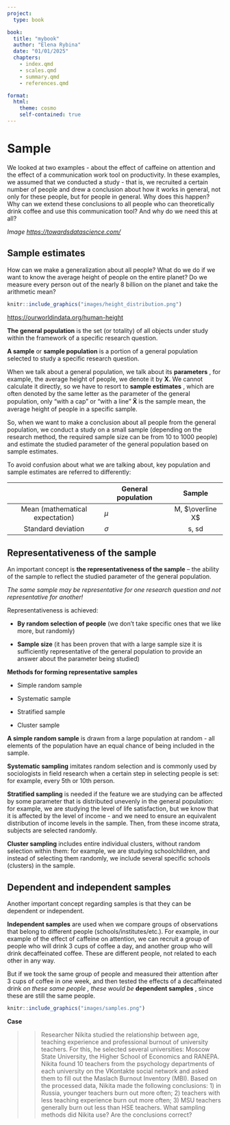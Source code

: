```yaml
---
project:
  type: book

book:
  title: "mybook"
  author: "Elena Rybina"
  date: "01/01/2025"
  chapters:
    - index.qmd
    - scales.qmd
    - summary.qmd
    - references.qmd

format:
  html:
    theme: cosmo
    self-contained: true
---
```


# Sample {#sample}

<!-- Допустим, нас есть какое-то предположение о связи неких психологических конструктов относительно того, как работает психика у людей. Например, о том, что кофеин как-то влияет на такой конструкт, как внимание -- это наша **теоретическая гипотеза**. Чтобы ее проверить, нам нужно провести исследование и уточнить гипотезу на языке этого исследования, сделать ее более конкретной. Например, мы решили провести эксперимент, в котором экспериментальная группа пила 3 кружки кофе в первой половине дня, а контрольная группа пила декофеинизированный кофе. Далее мы делали несколько замеров решения какого-нибудь когнитивного теста на внимание во второй половине дня и смотрели, сколько ошибок допускают экспериментальной и контрольной выборок. десь мы уточнили. И когда мы делаем выводы, мы говорим не о нашей небольшой группе людей, которых мы исследовали – а о всей популяции людей, она называется **генеральной совокупностью**. Почему так можно? -->

We looked at two examples - about the effect of caffeine on attention and the effect of a communication work tool on productivity. In these examples, we assumed that we conducted a study - that is, we recruited a certain number of people and drew a conclusion about how it works in general, not only for these people, but for people in general. Why does this happen? Why can we extend these conclusions to all people who can theoretically drink coffee and use this communication tool? And why do we need this at all?

<p align="center">

*Image <https://towardsdatascience.com/>*

</p>

## Sample estimates

How can we make a generalization about all people? What do we do if we want to know the average height of people on the entire planet? Do we measure every person out of the nearly 8 billion on the planet and take the arithmetic mean?

```r
knitr::include_graphics("images/height_distribution.png")
```

<p align="center">

<https://ourworldindata.org/human-height>

</p>

**The general population** is the set (or totality) of all objects under study within the framework of a specific research question.

**A sample** or **sample population** is a portion of a general population selected to study a specific research question.

When we talk about a general population, we talk about its **parameters** , for example, the average height of people, we denote it by **X.** We cannot calculate it directly, so we have to resort to **sample estimates** , which are often denoted by the same letter as the parameter of the general population, only “with a cap” or “with a line” **X̅** is the sample mean, the average height of people in a specific sample.

So, when we want to make a conclusion about all people from the general population, we conduct a study on a small sample (depending on the research method, the required sample size can be from 10 to 1000 people) and estimate the studied parameter of the general population based on sample estimates.

To avoid confusion about what we are talking about, key population and sample estimates are referred to differently:

|                                 | **General population** |    **Sample**    |
|:-----------------------------:|-----------------------|:----------------:|
| Mean (mathematical expectation) | $\mu$                  | M, $\overline X$ |
|       Standard deviation        | $\sigma$               |      s, sd       |

## Representativeness of the sample

An important concept is **the representativeness of the sample** – the ability of the sample to reflect the studied parameter of the general population.

*The same sample may be representative for one research question and not representative for another!*

Representativeness is achieved:

-   **By random selection of people** (we don't take specific ones that we like more, but randomly)

-   **Sample size** (it has been proven that with a large sample size it is sufficiently representative of the general population to provide an answer about the parameter being studied)

**Methods for forming representative samples**

-   Simple random sample

-   Systematic sample

-   Stratified sample

-   Cluster sample

**A simple random sample** is drawn from a large population at random - all elements of the population have an equal chance of being included in the sample.

**Systematic sampling** imitates random selection and is commonly used by sociologists in field research when a certain step in selecting people is set: for example, every 5th or 10th person.

**Stratified sampling** is needed if the feature we are studying can be affected by some parameter that is distributed unevenly in the general population: for example, we are studying the level of life satisfaction, but we know that it is affected by the level of income - and we need to ensure an equivalent distribution of income levels in the sample. Then, from these income strata, subjects are selected randomly.

**Cluster sampling** includes entire individual clusters, without random selection within them: for example, we are studying schoolchildren, and instead of selecting them randomly, we include several specific schools (clusters) in the sample.

## Dependent and independent samples {#dependent_samples}

Another important concept regarding samples is that they can be dependent or independent.

**Independent samples** are used when we compare groups of observations that belong to different people (schools/institutes/etc.). For example, in our example of the effect of caffeine on attention, we can recruit a group of people who will drink 3 cups of coffee a day, and another group who will drink decaffeinated coffee. These are different people, not related to each other in any way.

But if we took the same group of people and measured their attention after 3 cups of coffee in one week, and then tested the effects of a decaffeinated drink *on these same people , these would be* **dependent samples** , since these are still the same people.

```r
knitr::include_graphics("images/samples.png")
```

<p align="center">

</p>

**Case**

> > Researcher Nikita studied the relationship between age, teaching experience and professional burnout of university teachers. For this, he selected several universities: Moscow State University, the Higher School of Economics and RANEPA. Nikita found 10 teachers from the psychology departments of each university on the VKontakte social network and asked them to fill out the Maslach Burnout Inventory (MBI). Based on the processed data, Nikita made the following conclusions: 1) in Russia, younger teachers burn out more often; 2) teachers with less teaching experience burn out more often; 3) MSU teachers generally burn out less than HSE teachers. What sampling methods did Nikita use? Are the conclusions correct?
